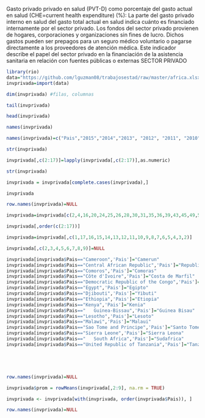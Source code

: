 Gasto privado privado en salud (PVT-D) como porcentaje del gasto actual en salud (CHE=current health expenditure) (%): La parte del gasto privado interno en salud del gasto total actual en salud indica cuánto es financiado internamente por el sector privado. Los fondos del sector privado provienen de hogares, corporaciones y organizaciones sin fines de lucro. Dichos gastos pueden ser prepagos para un seguro médico voluntario o pagarse directamente a los proveedores de atención médica. Este indicador describe el papel del sector privado en la financiación de la asistencia sanitaria en relación con fuentes públicas o externas
SECTOR PRIVADO
```r
library(rio)
data="https://github.com/lguzman08/trabajosestad/raw/master/africa.xlsx"
invprivada=import(data)
```
```r
dim(invprivada) #filas, columnas
```

```r
tail(invprivada)
```
```r
head(invprivada)
```

```r
names(invprivada)
```


```r
names(invprivada)=c("Pais","2015","2014","2013", "2012", "2011", "2010", "2009", "2008", "2007", "2006", "2005", "2004", "2003", "2002", "2001", "2000")
```

```r
str(invprivada)
```
```r
invprivada[,c(2:17)]=lapply(invprivada[,c(2:17)],as.numeric)
```
```r
str(invprivada)
```
```r
invprivada = invprivada[complete.cases(invprivada),]
```

```r
invprivada
```
```r
row.names(invprivada)=NULL
```


```r
invprivada=invprivada[c(2,4,16,20,24,25,26,28,30,31,35,36,39,43,45,49,52,54,57,58,61,64,65,77,84,85,88,89,92,95,96,101,102,104,108,109,125,131,133,135,136,139,141,146,149,152,156,164),]
```
```r
invprivada[,order(c(2:17))]
```


```r
invprivada=invprivada[,c(1,17,16,15,14,13,12,11,10,9,8,7,6,5,4,3,2)]
```

```r
invprivada[,c(2,3,4,5,6,7,8,9)]=NULL
```


```r
invprivada[invprivada$Pais=="Cameroon",'Pais']="Camerun"
invprivada[invprivada$Pais=="Central African Republic",'Pais']="Republica Centroafricana"
invprivada[invprivada$Pais=="Comoros",'Pais']="Comoras"
invprivada[invprivada$Pais=="Côte d'Ivoire",'Pais']="Costa de Marfil"
invprivada[invprivada$Pais=="Democratic Republic of the Congo",'Pais']="Republica Democratica de Congo"
invprivada[invprivada$Pais=="Egypt",'Pais']="Egipto"
invprivada[invprivada$Pais=="Djibouti",'Pais']="Yibuti"
invprivada[invprivada$Pais=="Ethiopia",'Pais']="Etiopia"
invprivada[invprivada$Pais=="Kenya",'Pais']="Kenia"
invprivada[invprivada$Pais=="	Guinea-Bissau",'Pais']="Guinea Bisau"
invprivada[invprivada$Pais=="Lesotho",'Pais']="Lesoto"
invprivada[invprivada$Pais=="Malawi",'Pais']="Malaui"
invprivada[invprivada$Pais=="Sao Tome and Principe",'Pais']="Santo Tome y Principe"
invprivada[invprivada$Pais=="Sierra Leone",'Pais']="Sierra Leona"
invprivada[invprivada$Pais=="	South Africa",'Pais']="Sudafrica"
invprivada[invprivada$Pais=="United Republic of Tanzania",'Pais']="Tanzania"






```

```r
row.names(invprivada)=NULL
```




```r
invprivada$prom = rowMeans(invprivada[,2:9], na.rm = TRUE)
```

```r
invprivada <- invprivada[with(invprivada, order(invprivada$Pais)), ]
```

```r
row.names(invprivada)=NULL
```

